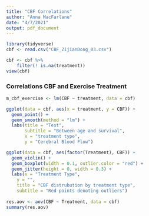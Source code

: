 ```yaml
---
title: "CBF Correlations"
author: "Anna MacFarlane"
date: "4/7/2021"
output: pdf_document
---
```


```r
library(tidyverse)
cbf <- read.csv("CBF_ZijianDong_03.csv")

cbf <- cbf %>% 
    filter(! is.na(treatment)) 
view(cbf)
```

### Correlations CBF and Exercise Treatment

```r
m_cbf_exercise <- lm(CBF ~ treatment, data = cbf)

ggplot(data = cbf, aes(x = treatment, y = CBF)) +
  geom_point() +
  geom_smooth(method = "lm") +
  labs(title = "Test",
       subtitle = "Between age and survival",
       x = "treatment type",
       y = "Cerebral Blood Flow")

ggplot(data = cbf, aes(factor(Treatment), CBF)) +
  geom_violin() +
  geom_boxplot(width = 0.1, outlier.color = "red") +
  geom_jitter(height = 0, width = 0.3) +
  labs(x = "Treatment Type",
   	y = "",
   	title = "CBF distrubution by treatment type",
   	subtitle = "Red points denoting outliers")
 
res.aov <- aov(CBF ~ Treatment, data = cbf)
summary(res.aov)
```
